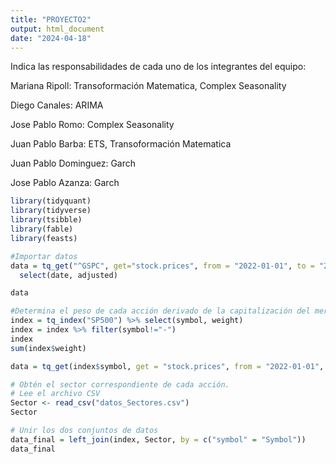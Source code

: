 ```yaml
---
title: "PROYECTO2"
output: html_document
date: "2024-04-18"
---
```


Indica las responsabilidades de cada uno de los integrantes del equipo:

Mariana Ripoll: Transoformación Matematica, Complex Seasonality

Diego Canales: ARIMA

Jose Pablo Romo: Complex Seasonality

Juan Pablo Barba: ETS, Transoformación Matematica

Juan Pablo Dominguez: Garch

Jose Pablo Azanza: Garch

```r
library(tidyquant)
library(tidyverse)
library(tsibble)
library(fable)
library(feasts)
```

```r
#Importar datos
data = tq_get("^GSPC", get="stock.prices", from = "2022-01-01", to = "2024-03-28") %>%
  select(date, adjusted) 
```

```r
data
```

```r
#Determina el peso de cada acción derivado de la capitalización del mercado.
index = tq_index("SP500") %>% select(symbol, weight)
index = index %>% filter(symbol!="-")
index
sum(index$weight) 

data = tq_get(index$symbol, get = "stock.prices", from = "2022-01-01", to = "2024-03-29") %>% select (symbol, date, adjusted)
```

```r
# Obtén el sector correspondiente de cada acción.
# Lee el archivo CSV
Sector <- read_csv("datos_Sectores.csv")
Sector
```

```r
# Unir los dos conjuntos de datos
data_final = left_join(index, Sector, by = c("symbol" = "Symbol"))
data_final
```
